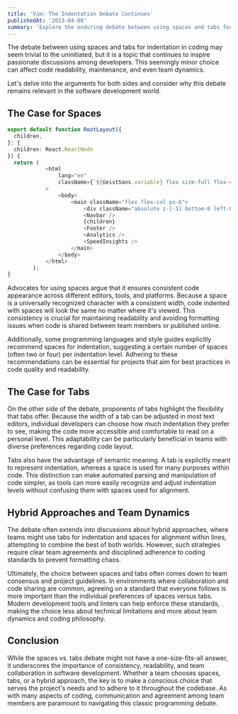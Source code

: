 ```yaml
---
title: 'Vim: The Indentation Debate Continues'
publishedAt: '2023-04-08'
summary: 'Explore the enduring debate between using spaces and tabs for code indentation, and why this choice matters more than you might think.'
---
```


The debate between using spaces and tabs for indentation in coding may seem trivial to the uninitiated, but it is a topic that continues to inspire passionate discussions among developers. This seemingly minor choice can affect code readability, maintenance, and even team dynamics.

Let's delve into the arguments for both sides and consider why this debate remains relevant in the software development world.

## The Case for Spaces

```typescript
export default function RootLayout({
  children,
}: {
  children: React.ReactNode
}) {
  return (
			<html
				lang="en"
				className={`${GeistSans.variable} flex size-full flex-col scroll-smooth antialiased bg-white text-black dark:text-white dark:bg-black`}
			>
				<body>
					<main className="flex flex-col px-6">
						<div className="absolute z-[-1] bottom-0 left-0 right-0 top-0 bg-[linear-gradient(to_right,#eeeeeeee_1px,transparent_1px),linear-gradient(to_bottom,#eeeeeeee_1px,transparent_1px)] dark:bg-[linear-gradient(to_right,#3333333e_1px,transparent_1px),linear-gradient(to_bottom,#3333333e_1px,transparent_1px)] bg-[size:14px_24px]" />
						<Navbar />
						{children}
						<Footer />
						<Analytics />
						<SpeedInsights />
					</main>
				</body>
			</html>
		);
}
```

Advocates for using spaces argue that it ensures consistent code appearance across different editors, tools, and platforms. Because a space is a universally recognized character with a consistent width, code indented with spaces will look the same no matter where it's viewed. This consistency is crucial for maintaining readability and avoiding formatting issues when code is shared between team members or published online.

Additionally, some programming languages and style guides explicitly recommend spaces for indentation, suggesting a certain number of spaces (often two or four) per indentation level. Adhering to these recommendations can be essential for projects that aim for best practices in code quality and readability.

## The Case for Tabs

On the other side of the debate, proponents of tabs highlight the flexibility that tabs offer. Because the width of a tab can be adjusted in most text editors, individual developers can choose how much indentation they prefer to see, making the code more accessible and comfortable to read on a personal level. This adaptability can be particularly beneficial in teams with diverse preferences regarding code layout.

Tabs also have the advantage of semantic meaning. A tab is explicitly meant to represent indentation, whereas a space is used for many purposes within code. This distinction can make automated parsing and manipulation of code simpler, as tools can more easily recognize and adjust indentation levels without confusing them with spaces used for alignment.

## Hybrid Approaches and Team Dynamics

The debate often extends into discussions about hybrid approaches, where teams might use tabs for indentation and spaces for alignment within lines, attempting to combine the best of both worlds. However, such strategies require clear team agreements and disciplined adherence to coding standards to prevent formatting chaos.

Ultimately, the choice between spaces and tabs often comes down to team consensus and project guidelines. In environments where collaboration and code sharing are common, agreeing on a standard that everyone follows is more important than the individual preferences of spaces versus tabs. Modern development tools and linters can help enforce these standards, making the choice less about technical limitations and more about team dynamics and coding philosophy.

## Conclusion

While the spaces vs. tabs debate might not have a one-size-fits-all answer, it underscores the importance of consistency, readability, and team collaboration in software development. Whether a team chooses spaces, tabs, or a hybrid approach, the key is to make a conscious choice that serves the project's needs and to adhere to it throughout the codebase. As with many aspects of coding, communication and agreement among team members are paramount to navigating this classic programming debate.
